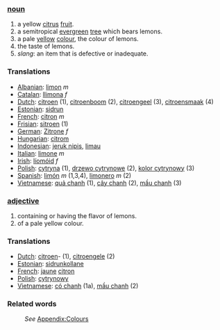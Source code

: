 ===[[noun]]===
#a yellow [[citrus]] [[fruit]].
#a semitropical [[evergreen]] [[tree]] which bears lemons.
#a pale [[yellow]] [[color|colour]], the colour of lemons.
#the taste of lemons.
#''slang'': an item that is defective or inadequate.
===Translations===
*[[Albanian]]: [[limon]] ''m''
*[[Catalan]]: [[llimona]] ''f''
*[[Dutch]]: [[citroen]] (1), [[citroenboom]] (2), [[citroengeel]] (3), [[citroensmaak]] (4)
*[[Estonian]]: [[sidrun]]
*[[French]]: [[citron]] ''m''
*[[Frisian]]: [[sitroen]] (1)
*[[German]]: [[Zitrone]] ''f''
*[[Hungarian]]: [[citrom]]
*[[Indonesian]]: [[jeruk nipis]], [[limau]]
*[[Italian]]: [[limone]] ''m''
*[[Irish]]: [[líomóid]] ''f''
*[[Polish]]: [[cytryna]] (1), [[drzewo cytrynowe]] (2), [[kolor cytrynowy]] (3)
*[[Spanish]]: [[limón]] ''m'' (1,3,4), [[limonero]] ''m'' (2)
*[[Vietnamese]]: [[quả chanh]] (1), [[cây chanh]] (2), [[mầu chanh]] (3)

===[[adjective]]===
#containing or having the flavor of lemons.
#of a pale yellow colour.
===Translations===
*[[Dutch]]: [[citroen]]- (1), [[citroengele]] (2)
*[[Estonian]]: [[sidrunkollane]]
*[[French]]: [[jaune]] [[citron]]
*[[Polish]]: [[cytrynowy]]
*[[Vietnamese]]: [[có chanh]] (1a), [[mầu chanh]] (2)
===Related words===
:''See'' [[Wiktionary_Appendix:Colours|Appendix:Colours]]